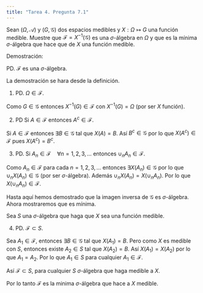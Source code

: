 ```yaml
---
title: "Tarea 4. Pregunta 7.1"
---
```


Sean $(\Omega,\mathscr{A})$ y $(G,\mathscr{G})$ dos espacios medibles y $X:\Omega \longmapsto G$ una función medible. Muestre que $\mathscr{F} = X^{-1}(\mathscr{G})$ es una $\sigma$-álgebra en $\Omega$ y que es la mínima $\sigma$-álgebra que hace que de $X$ una función medible.

Demostración:

PD. $\mathscr{F}$ es una $\sigma$-álgebra.


La demostración se hara desde la definición.


1. PD. $\Omega \in \mathscr{F}$.

Como $G \in \mathscr{G}$ entonces $X^{-1}(G) \in \mathscr{F}$ con $X^{-1}(G) = \Omega$ (por ser $X$ función).

2. PD Si $A \in \mathscr{F}$ entonces $A^c \in \mathscr{F}$.

Si $A \in \mathscr{F}$ entonces $\exists B \in \mathscr{G}$ tal que $X(A) = B$. Así  $B^c \in \mathscr{G}$ por lo que $X(A^c) \in \mathscr{F}$ pues $X(A^c) = B^c$.

3. PD. Si $A_n \in \mathscr{F} \quad \forall n= 1,2,3, \dots$ entonces $\cup_n A_n \in \mathscr{F}$. 

Como $A_n \in \mathscr{F}$ para cada $n = 1, 2, 3, \dots$ entonces $\exists X(A_n) \in \mathscr{G}$ por lo que $\cup_n X(A_n) \in \mathscr{G}$ (por ser $\sigma$-álgebra). Además $\cup_n X(A_n) = X(\cup_n A_n)$. Por lo que $X(\cup_n A_n) \in \mathscr{F}$.

Hasta aquí hemos demostrado que la imagen inversa de $\mathscr{G}$ es $\sigma$-álgebra. Ahora mostraremos que es mínima.

Sea $S$ una $\sigma$-álgebra que haga que $X$ sea una función medible.

4. PD. $\mathscr{F} \subset S$.

Sea $A_1 \in \mathscr{F}$, entonces $\exists B \in \mathscr{G}$ tal que $X(A_1) = B$. Pero como $X$ es medible con $S$, entonces existe $A_2 \in S$ tal que $X(A_2) = B$. Así $X(A_1) = X(A_2)$ por lo que $A_1 = A_2$. Por lo que $A_1 \in S$ para cualquier $A_1 \in \mathscr{F}$. 

Así $\mathscr{F} \subset S$, para cualquier $S$ $\sigma$-álgebra que haga medible a $X$.

Por lo tanto $\mathscr{F}$ es la minima $\sigma$-álgebra que hace a $X$ medible.




